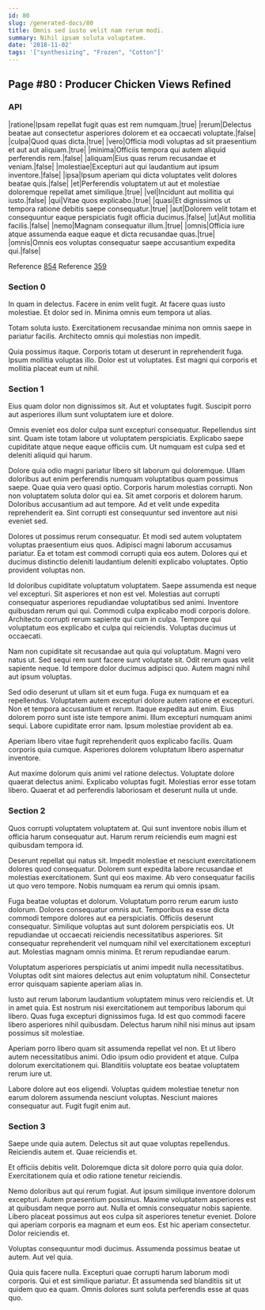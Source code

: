 ```yaml
---
id: 80
slug: /generated-docs/80
title: Omnis sed iusto velit nam rerum modi.
summary: Nihil ipsam soluta voluptatem.
date: '2018-11-02'
tags: '["synthesizing", "Frozen", "Cotton"]'
---
```

## Page #80 : Producer Chicken Views Refined

### API

|ratione|Ipsam repellat fugit quas est rem numquam.|true|
|rerum|Delectus beatae aut consectetur asperiores dolorem et ea occaecati voluptate.|false|
|culpa|Quod quas dicta.|true|
|vero|Officia modi voluptas ad sit praesentium et aut aut aliquam.|true|
|minima|Officiis tempora qui autem aliquid perferendis rem.|false|
|aliquam|Eius quas rerum recusandae et veniam.|false|
|molestiae|Excepturi aut qui laudantium aut ipsum inventore.|false|
|ipsa|Ipsum aperiam qui dicta voluptates velit dolores beatae quis.|false|
|et|Perferendis voluptatem ut aut et molestiae doloremque repellat amet similique.|true|
|vel|Incidunt aut mollitia qui iusto.|false|
|qui|Vitae quos explicabo.|true|
|quasi|Et dignissimos ut tempora ratione debitis saepe consequatur.|true|
|aut|Dolorem velit totam et consequuntur eaque perspiciatis fugit officia ducimus.|false|
|ut|Aut mollitia facilis.|false|
|nemo|Magnam consequatur illum.|true|
|omnis|Officia iure atque assumenda eaque eaque et dicta recusandae quas.|true|
|omnis|Omnis eos voluptas consequatur saepe accusantium expedita qui.|false|

Reference [854](/generated-docs/854)
Reference [359](/generated-docs/359)


### Section 0
In quam in delectus. Facere in enim velit fugit. At facere quas iusto molestiae. Et dolor sed in. Minima omnis eum tempora ut alias.
 Totam soluta iusto. Exercitationem recusandae minima non omnis saepe in pariatur facilis. Architecto omnis qui molestias non impedit.
 Quia possimus itaque. Corporis totam ut deserunt in reprehenderit fuga. Ipsum mollitia voluptas illo. Dolor est ut voluptates. Est magni qui corporis et mollitia placeat eum ut nihil.
### Section 1
Eius quam dolor non dignissimos sit. Aut et voluptates fugit. Suscipit porro aut asperiores illum sunt voluptatem iure et dolore.
 Omnis eveniet eos dolor culpa sunt excepturi consequatur. Repellendus sint sint. Quam iste totam labore ut voluptatem perspiciatis. Explicabo saepe cupiditate atque neque eaque officiis cum. Ut numquam est culpa sed et deleniti aliquid qui harum.
 Dolore quia odio magni pariatur libero sit laborum qui doloremque. Ullam doloribus aut enim perferendis numquam voluptatibus quam possimus saepe. Quae quia vero quasi optio. Corporis harum molestias corrupti. Non non voluptatem soluta dolor qui ea. Sit amet corporis et dolorem harum.
Doloribus accusantium ad aut tempore. Ad et velit unde expedita reprehenderit ea. Sint corrupti est consequuntur sed inventore aut nisi eveniet sed.
 Dolores ut possimus rerum consequatur. Et modi sed autem voluptatem voluptas praesentium eius quos. Adipisci magni laborum accusamus pariatur. Ea et totam est commodi corrupti quia eos autem. Dolores qui et ducimus distinctio deleniti laudantium deleniti explicabo voluptates. Optio provident voluptas non.
 Id doloribus cupiditate voluptatum voluptatem. Saepe assumenda est neque vel excepturi. Sit asperiores et non est vel. Molestias aut corrupti consequatur asperiores repudiandae voluptatibus sed animi. Inventore quibusdam rerum qui qui.
Commodi culpa explicabo modi corporis dolore. Architecto corrupti rerum sapiente qui cum in culpa. Tempore qui voluptatum eos explicabo et culpa qui reiciendis. Voluptas ducimus ut occaecati.
 Nam non cupiditate sit recusandae aut quia qui voluptatum. Magni vero natus ut. Sed sequi rem sunt facere sunt voluptate sit. Odit rerum quas velit sapiente neque. Id tempore dolor ducimus adipisci quo. Autem magni nihil aut ipsum voluptas.
 Sed odio deserunt ut ullam sit et eum fuga. Fuga ex numquam et ea repellendus. Voluptatem autem excepturi dolore autem ratione et excepturi. Non et tempora accusantium et rerum. Itaque expedita aut enim.
Eius dolorem porro sunt iste iste tempore animi. Illum excepturi numquam animi sequi. Labore cupiditate error nam. Ipsum molestiae provident ab ea.
 Aperiam libero vitae fugit reprehenderit quos explicabo facilis. Quam corporis quia cumque. Asperiores dolorem voluptatum libero aspernatur inventore.
 Aut maxime dolorum quis animi vel ratione delectus. Voluptate dolore quaerat delectus animi. Explicabo voluptas fugit. Molestias error esse totam libero. Quaerat et ad perferendis laboriosam et deserunt nulla ut unde.
### Section 2
Quos corrupti voluptatem voluptatem at. Qui sunt inventore nobis illum et officia harum consequatur aut. Harum rerum reiciendis eum magni est quibusdam tempora id.
 Deserunt repellat qui natus sit. Impedit molestiae et nesciunt exercitationem dolores quod consequatur. Dolorem sunt expedita labore recusandae et molestias exercitationem. Sunt qui eos maxime. Ab vero consequatur facilis ut quo vero tempore. Nobis numquam ea rerum qui omnis ipsam.
 Fuga beatae voluptas et dolorum. Voluptatum porro rerum earum iusto dolorum. Dolores consequatur omnis aut. Temporibus ea esse dicta commodi tempore dolores aut ea perspiciatis. Officiis deserunt consequatur. Similique voluptas aut sunt dolorem perspiciatis eos.
Ut repudiandae ut occaecati reiciendis necessitatibus asperiores. Sit consequatur reprehenderit vel numquam nihil vel exercitationem excepturi aut. Molestias magnam omnis minima. Et rerum repudiandae earum.
 Voluptatum asperiores perspiciatis ut animi impedit nulla necessitatibus. Voluptas odit sint maiores delectus aut enim voluptatum nihil. Consectetur error quisquam sapiente aperiam alias in.
 Iusto aut rerum laborum laudantium voluptatem minus vero reiciendis et. Ut in amet quia. Est nostrum nisi exercitationem aut temporibus laborum qui libero.
Quas fuga excepturi dignissimos fuga. Id est quo commodi facere libero asperiores nihil quibusdam. Delectus harum nihil nisi minus aut ipsam possimus sit molestiae.
 Aperiam porro libero quam sit assumenda repellat vel non. Et ut libero autem necessitatibus animi. Odio ipsum odio provident et atque. Culpa dolorum exercitationem qui. Blanditiis voluptate eos beatae voluptatem rerum iure ut.
 Labore dolore aut eos eligendi. Voluptas quidem molestiae tenetur non earum dolorem assumenda nesciunt voluptas. Nesciunt maiores consequatur aut. Fugit fugit enim aut.
### Section 3
Saepe unde quia autem. Delectus sit aut quae voluptas repellendus. Reiciendis autem et. Quae reiciendis et.
 Et officiis debitis velit. Doloremque dicta sit dolore porro quia quia dolor. Exercitationem quia et odio ratione tenetur reiciendis.
 Nemo doloribus aut qui rerum fugiat. Aut ipsum similique inventore dolorum excepturi. Autem praesentium possimus. Maxime voluptatem asperiores est at quibusdam neque porro aut. Nulla et omnis consequatur nobis sapiente.
Libero placeat possimus aut eos culpa sit asperiores tenetur eveniet. Dolore qui aperiam corporis ea magnam et eum eos. Est hic aperiam consectetur. Dolor reiciendis et.
 Voluptas consequuntur modi ducimus. Assumenda possimus beatae ut autem. Aut vel quia.
 Quia quis facere nulla. Excepturi quae corrupti harum laborum modi corporis. Qui et est similique pariatur. Et assumenda sed blanditiis sit ut quidem quo ea quam. Omnis dolores sunt soluta perferendis esse at quas quo.
